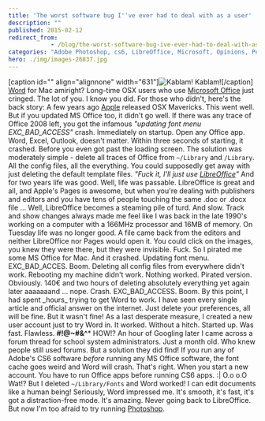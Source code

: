 ```yaml
---
title: 'The worst software bug I''ve ever had to deal with as a user'
description: ""
published: 2015-02-12
redirect_from: 
            - /blog/the-worst-software-bug-ive-ever-had-to-deal-with-as-a-user/swizec/6654
categories: "Adobe Photoshop, cs6, LibreOffice, Microsoft, Opinions, Personal, word"
hero: ./img/images-26837.jpg
---
```


\[caption id="" align="alignnone" width="631"]![Kablam!](./img/images-26837.jpg "Kablam!") Kablam!\[/caption] [Word](http://en.wikipedia.org/wiki/Microsoft_Word "Microsoft Word") for Mac amiright? Long-time OSX users who use [Microsoft Office](http://office.microsoft.com/en-us/default.aspx "Microsoft Office") just cringed. The lot of you. I know you did. For those who didn't, here's the back story: A few years ago [Apple](http://www.apple.com "Apple") released OSX Mavericks. This went well. But if you updated MS Office too, it didn't go well. If there was any trace of Office 2008 left, you got the infamous _"updating font menu EXC_BAD_ACCESS"_ crash. Immediately on startup. Open any Office app. Word, Excel, Outlook, doesn't matter. Within three seconds of starting, it crashed. Before you even got past the loading screen. The solution was moderately simple - delete all traces of Office from `~/Library` and `/Library`. All the config files, all the everything. You could supposedly get away with just deleting the default template files. _"Fuck it, I'll just use [LibreOffice](http://www.libreoffice.org "LibreOffice")"_ And for two years life was good. Well, life was passable. LibreOffice is great and all, and Apple's Pages is awesome, but when you're dealing with publishers and editors and you have tens of people touching the same .doc or .docx file ... Well, LibreOffice becomes a steaming pile of turd. And slow. Track and show changes always made me feel like I was back in the late 1990's working on a computer with a 166MHz processor and 16MB of memory. On Tuesday life was no longer good. A file came back from the editors and neither LibreOffice nor Pages would open it. You could click on the images, you knew they were there, but they were invisible. Fuck. So I pirated me some MS Office for Mac. And it crashed. Updating font menu. EXC_BAD_ACCES. Boom. Deleting all config files from everywhere didn't work. Rebooting my machine didn't work. Nothing worked. Pirated version. Obviously. 140€ and two hours of deleting absolutely everything yet again later aaaaaaand ... nope. Crash. EXC_BAD_ACCESS. Boom. By this point, I had spent \_hours_ trying to get Word to work. I have seen every single article and official answer on the internet. Just delete your preferences, all will be fine. But it wasn't fine! As a last desperate measure, I created a new user account just to try Word in. It worked. Without a hitch. Started up. Was fast. Flawless. **#$%!#@$!@~#&^**\* HOW!? An hour of Googling later I came across a forum thread for school system administrators. Just a month old. Who knew people still used forums. But a solution they did find! If you run any of Adobe's CS6 software _before_ running any MS Office software, the font cache goes weird and Word will crash. That's right. When you start a new account. You have to run Office apps before running CS6 apps. :| O.o o.O Wat!? But I deleted `~/Library/Fonts` and Word worked! I can edit documents like a human being! Seriously, Word impressed me. It's smooth, it's fast, it's got a distraction-free mode. It's amazing. Never going back to LibreOffice. But now I'm too afraid to try running [Photoshop](http://en.wikipedia.org/wiki/Adobe_Photoshop "Adobe Photoshop").
